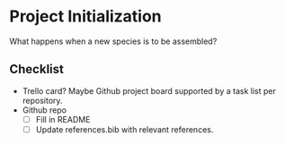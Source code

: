 # Project Initialization

What happens when a new species is to be assembled?

## Checklist

- Trello card? Maybe Github project board supported by a task list per repository.
- Github repo
    - [ ] Fill in README
    - [ ] Update references.bib with relevant references.
